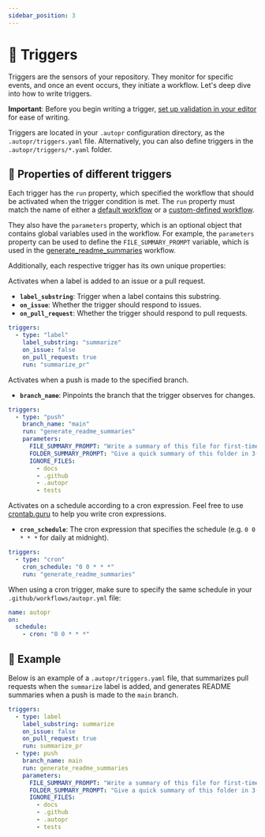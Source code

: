 ```yaml
---
sidebar_position: 3
---
```


# 🏁 Triggers

Triggers are the sensors of your repository. They monitor for specific events, and once an event
occurs, they initiate a workflow. Let's deep dive into how to write triggers.

**Important**: Before you begin writing a trigger, [set up validation in your editor](../tutorials/setting-up-yaml-schema) for ease of writing.

Triggers are located in your `.autopr` configuration directory, as the `.autopr/triggers.yaml` file.
Alternatively, you can also define triggers in the `.autopr/triggers/*.yaml` folder.

## 🧐 Properties of different triggers

Each trigger has the `run` property, which specified the workflow that should be activated when the trigger condition is met.
The `run` property must match the name of either a [default workflow](../workflow-catalogue) or a [custom-defined workflow](../tutorials/writing-a-workflow).

They also have the `parameters` property, which is an optional object that contains global variables used in the workflow.
For example, the `parameters` property can be used to define the `FILE_SUMMARY_PROMPT` variable, which is used in the
[generate_readme_summaries](../workflow-catalogue#generate_readme_summaries) workflow.

Additionally, each respective trigger has its own unique properties:


<Tabs>
<TabItem value="labeltrigger" label="Label Trigger">

Activates when a label is added to an issue or a pull request.
- **`label_substring`**: Trigger when a label contains this substring.
- **`on_issue`**: Whether the trigger should respond to issues.
- **`on_pull_request`**: Whether the trigger should respond to pull requests.

```yaml
triggers:
  - type: "label"
    label_substring: "summarize"
    on_issue: false
    on_pull_request: true
    run: "summarize_pr"
```

</TabItem>
<TabItem value="pushtrigger" label="Push Trigger">

Activates when a push is made to the specified branch.
- **`branch_name`**: Pinpoints the branch that the trigger observes for changes.

```yaml
triggers:
  - type: "push"
    branch_name: "main"
    run: "generate_readme_summaries"
    parameters:
      FILE_SUMMARY_PROMPT: "Write a summary of this file for first-timers. Use 3-6 bullet points with emojis."
      FOLDER_SUMMARY_PROMPT: "Give a quick summary of this folder in 3-5 sentences."
      IGNORE_FILES:
        - docs
        - .github
        - .autopr
        - tests
```

</TabItem>
<TabItem value="crontrigger" label="Cron Trigger">

Activates on a schedule according to a cron expression. Feel free to use [crontab.guru](https://crontab.guru/) to help you write cron expressions.
- **`cron_schedule`**: The cron expression that specifies the schedule (e.g. `0 0 * * *` for daily at midnight).

```yaml
triggers:
  - type: "cron"
    cron_schedule: "0 0 * * *"
    run: "generate_readme_summaries"
```

When using a cron trigger, make sure to specify the same schedule in your `.github/workflows/autopr.yml` file:

```yaml
name: autopr
on:
  schedule:
    - cron: "0 0 * * *"
```

</TabItem>
</Tabs>

## 📄 Example

Below is an example of a `.autopr/triggers.yaml` file, that summarizes pull requests when the `summarize` label is added,
and generates README summaries when a push is made to the `main` branch.

```yaml
triggers:
  - type: label
    label_substring: summarize
    on_issue: false
    on_pull_request: true
    run: summarize_pr
  - type: push
    branch_name: main
    run: generate_readme_summaries
    parameters:
      FILE_SUMMARY_PROMPT: "Write a summary of this file for first-timers. Use 3-6 bullet points with emojis."
      FOLDER_SUMMARY_PROMPT: "Give a quick summary of this folder in 3-5 sentences."
      IGNORE_FILES:
        - docs
        - .github
        - .autopr
        - tests
```
